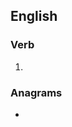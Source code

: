 ==English==

===Verb===
{{head|en|present participle}}

# {{present participle of|umpire|lang=en|nocat=1}}

===Anagrams===
* {{anagrams|en|impuring}}